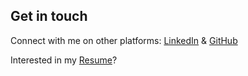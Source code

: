 ## Get in touch

Connect with me on other platforms: [LinkedIn](www.linkedin.com/in/adam-hunter-) & [GitHub](https://github.com/adam-hunter13)

Interested in my [Resume](https://docs.google.com/document/d/1rczs8zODVEvMAkOq_Zwj_B_NED_0lTtJT-JCTRAWfvs/edit)?
